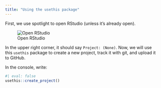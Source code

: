 ```yaml
---
title: "Using the usethis package"
---
```


First, we use spotlight to open RStudio (unless it's already open). 

![Open RStudio](spotlight_rstudio.png)

In the upper right corner, it should say `Project: (None)`. 
Now, we will use this `usethis` package to create a new project, track it with git, and upload it to GitHub. 

In the console, write: 

```r
#| eval: false
usethis::create_project()
```

 


